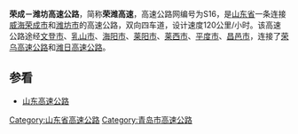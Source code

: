{{中国高速公路信息框
| 编号 = S16
| 自定头部 = [[File:Shandong_Expwy_S16_sign_with_name.svg|130px]]
| 名称 = 荣成－潍坊
| 地圖 = 
| 路線簡稱 = 荣潍
| 最近通車日期 = 
| 规划总里程 = 
| 起點 = 荣成市
| 終點 = 潍坊市
| 出口處數 = 
| 服务区数 = 
}}

'''荣成－潍坊高速公路'''，简称'''荣潍高速'''，高速公路网编号为S16，是[[山东省|山东省]]一条连接[[威海|威海]][[荣成市|荣成市]]和[[潍坊市|潍坊市]]的高速公路，双向四车道，设计速度120公里/小时。该高速公路途经[[文登市|文登市]]、[[乳山市|乳山市]]、[[海阳市|海阳市]]、[[莱阳市|莱阳市]]、[[莱西市|莱西市]]、[[平度市|平度市]]、[[昌邑市|昌邑市]]，连接了[[荣乌高速公路|荣乌高速公路]]和[[潍日高速公路|潍日高速公路]]。

== 参看 ==
*[[山东高速公路|山东高速公路]]
{{山东省高速公路}}
{{青岛市交通}}
[[Category:山东省高速公路|Category:山东省高速公路]]
[[Category:青岛市高速公路|Category:青岛市高速公路]]

{{Qingdao-stub}}
{{transp-stub}}